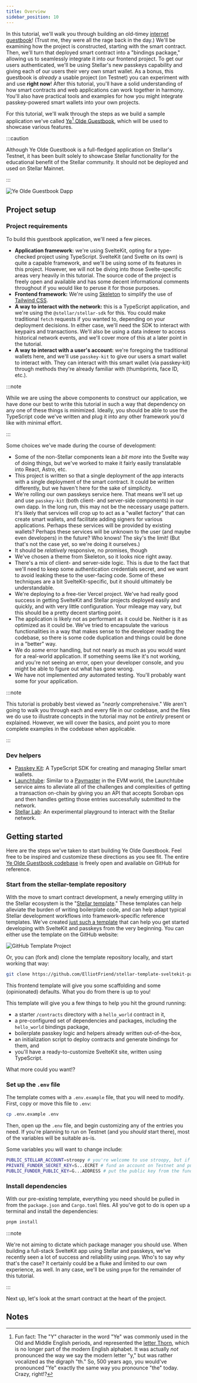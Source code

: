 ```yaml
---
title: Overview
sidebar_position: 10
---
```


In this tutorial, we'll walk you through building an old-timey [internet guestbook](https://en.wikipedia.org/wiki/Guestbook)! (Trust me, they were all the rage back in the day.) We'll be examining how the project is constructed, starting with the smart contract. Then, we'll turn that deployed smart contract into a "bindings package," allowing us to seamlessly integrate it into our frontend project. To get our users authenticated, we'll be using Stellar's new passkeys capability and giving each of our users their very own smart wallet. As a bonus, this guestbook is _already_ a usable project (on Testnet) you can experiment with and use **right now**! After this tutorial, you'll have a solid understanding of how smart contracts and web applications can work together in harmony. You'll also have practical tools and examples for how you might integrate passkey-powered smart wallets into your own projects.

For this tutorial, we'll walk through the steps as we build a sample application we've called [Ye](https://ye-olde-guestbook.vercel.app)[^1][ Olde Guestbook](https://ye-olde-guestbook.vercel.app), which will be used to showcase various features.

:::caution

Although Ye Olde Guestbook is a full-fledged application on Stellar's Testnet, it has been built solely to showcase Stellar functionality for the educational benefit of the Stellar community. It should not be deployed and used on Stellar Mainnet.

:::

![Ye Olde Guestbook Dapp](/assets/guestbook/frontend.png)

## Project setup

### Project requirements

To build this guestbook application, we'll need a few pieces.

- **Application framework:** we're using SvelteKit, opting for a type-checked project using TypeScript. SvelteKit (and Svelte on its own) is quite a capable framework, and we'll be using some of its features in this project. However, we will not be diving into those Svelte-specific areas very heavily in this tutorial. The source code of the project is freely open and available and has some decent informational comments throughout if you would like to peruse it for those purposes.
- **Frontend framework:** We're using [Skeleton](https://www.skeleton.dev/) to simplify the use of [Tailwind CSS](https://tailwindcss.com/).
- **A way to interact with the network:** this is a TypeScript application, and we're using the `@stellar/stellar-sdk` for this. You could make traditional `fetch` requests if you wanted to, depending on your deployment decisions. In either case, we'll need the SDK to interact with keypairs and transactions. We'll also be using a data indexer to access historical network events, and we'll cover more of this at a later point in the tutorial.
- **A way to interact with a user's account:** we're foregoing the traditional wallets here, and we'll use `passkey-kit` to give our users a smart wallet to interact with. They can interact with this smart wallet (via passkey-kit) through methods they're already familiar with (thumbprints, face ID, etc.).

:::note

While we are using the above components to construct our application, we have done our best to write this tutorial in such a way that dependency on any one of these things is minimized. Ideally, you should be able to use the TypeScript code we've written and plug it into any other framework you'd like with minimal effort.

:::

Some choices we've made during the course of development:

- Some of the non-Stellar components lean a _bit more_ into the Svelte way of doing things, but we've worked to make it fairly easily translatable into React, Astro, etc.
- This project is written so that a single deployment of the app interacts with a single deployment of the smart contract. It could be written differently, but we haven't here for the sake of simplicity.
- We're rolling our own passkeys service here. That means we'll set up and use `passkey-kit` (both client- and server-side components) in our own dapp. In the long run, this may not be the necessary usage pattern. It's likely that services will crop up to act as a "wallet factory" that can create smart wallets, and facilitate adding signers for various applications. Perhaps these services will be provided by existing wallets? Perhaps these services will be unknown to the user (and maybe even developers) in the future? Who knows! The sky's the limit! (But that's not the case yet, so we're doing it ourselves.)
- It should be _relatively_ responsive, no promises, though
- We've chosen a theme from Skeleton, so it looks nice right away.
- There's a mix of client- and server-side logic. This is due to the fact that we'll need to keep some authentication credentials secret, and we want to avoid leaking these to the user-facing code. Some of these techniques are a bit SvelteKit-specific, but it should ultimately be understandable.
- We're deploying to a free-tier Vercel project. We've had really good success in getting SvelteKit and Stellar projects deployed easily and quickly, and with very little configuration. Your mileage may vary, but this should be a pretty decent starting point.
- The application is likely not as performant as it could be. Neither is it as optimized as it could be. We've tried to encapsulate the various functionalities in a way that makes sense to the developer reading the codebase, so there is some code duplication and things could be done in a "better" way.
- We do _some_ error handling, but not nearly as much as you would want for a real-world application. If something seems like it's not working, and you're not seeing an error, open your developer console, and you might be able to figure out what has gone wrong.
- We have not implemented _any_ automated testing. You'll probably want some for your application.

:::note

This tutorial is probably best viewed as "_nearly_ comprehensive." We aren't going to walk you through each and every file in our codebase, and the files we do use to illustrate concepts in the tutorial may not be _entirely_ present or explained. However, we will cover the basics, and point you to more complete examples in the codebase when applicable.

:::

### Dev helpers

- [Passkey Kit](https://github.com/kalepail/passkey-kit): A TypeScript SDK for creating and managing Stellar smart wallets.
- [Launchtube](https://launchtube.xyz): Similar to a [Paymaster](https://eips.ethereum.org/EIPS/eip-4337#extension-paymasters) in the EVM world, the Launchtube service aims to alleviate all of the challenges and complexities of getting a transaction on-chain by giving you an API that accepts Soroban ops and then handles getting those entries successfully submitted to the network.
- [Stellar Lab](https://lab.stellar.org): An experimental playground to interact with the Stellar network.

## Getting started

Here are the steps we've taken to start building Ye Olde Guestbook. Feel free to be inspired and customize these directions as you see fit. The entire [Ye Olde Guestbook codebase](https://github.com/elliotfriend/ye-olde-guestbook) is freely open and available on GitHub for reference.

### Start from the stellar-template repository

With the move to smart contract development, a newly emerging utility in the Stellar ecosystem is the "[Stellar template](../../guides/dapps/soroban-contract-init-template.mdx)." These templates can help alleviate the burden of writing boilerplate code, and can help adapt typical Stellar development workflows into framework-specific reference templates. We've created [just such a template](https://github.com/ElliotFriend/stellar-template-sveltekit-passkeys) that can help you get started developing with SvelteKit and passkeys from the very beginning. You can either use the template on the GitHub website:

![GitHub Template Project](/assets/guestbook/github_template.png)

Or, you can (fork and) clone the template repository locally, and start working that way:

```sh
git clone https://github.com/ElliotFriend/stellar-template-sveltekit-passkeys ye-olde-guestbook
```

This frontend template will give you some scaffolding and some (opinionated) defaults. What you do from there is up to you!

This template will give you a few things to help you hit the ground running:

- a starter `/contracts` directory with a `hello_world` contract in it,
- a pre-configured set of dependencies and packages, including the `hello_world` bindings package,
- boilerplate passkey logic and helpers already written out-of-the-box,
- an initialization script to deploy contracts and generate bindings for them, and
- you'll have a ready-to-customize SvelteKit site, written using TypeScript.

What more could you want!?

### Set up the `.env` file

The template comes with a `.env.example` file, that you will need to modify. First, copy or move this file to `.env`:

```sh
cp .env.example .env
```

Then, open up the `.env` file, and begin customizing any of the entries you need. If you're planning to run on Testnet (and you _should_ start there), most of the variables will be suitable as-is.

Some variables you will want to change include:

```sh
PUBLIC_STELLAR_ACCOUNT=stroopy # you're welcome to use stroopy, but if you have another name you'd prefer, put that here
PRIVATE_FUNDER_SECRET_KEY=S...ECRET # fund an account on Testnet and put the secret key here
PUBLIC_FUNDER_PUBLIC_KEY=G...ADDRESS # put the public key from the funded account here
```

### Install dependencies

With our pre-existing template, everything you need should be pulled in from the `package.json` and `Cargo.toml` files. All you've got to do is open up a terminal and install the dependencies:

```sh
pnpm install
```

:::note

We're not aiming to dictate which package manager you should use. When building a full-stack SvelteKit app using Stellar and passkeys, we've recently seen a lot of success and reliability using `pnpm`. Who's to say _why_ that's the case? It certainly could be a fluke and limited to our own experience, as well. In any case, we'll be using `pnpm` for the remainder of this tutorial.

:::

Next up, let's look at the smart contract at the heart of the project.

## Notes

[^1]: Fun fact: The "Y" character in the word "Ye" was commonly used in the Old and Middle English periods, and represented the [letter Thorn](<https://en.wikipedia.org/wiki/Thorn_(letter)>), which is no longer part of the modern English alphabet. It was actually _not_ pronounced the way we say the modern letter "y," but was rather vocalized as the digraph "th." So, 500 years ago, you would've pronounced "Ye" exactly the same way you pronounce "the" today. Crazy, right!?
